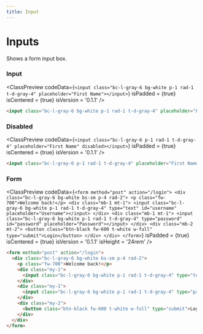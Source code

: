```yaml
---
title: Input
---
```



# Inputs

Shows a form input box.

### Input

<ClassPreview
  codeData={`
    <input class="bc-l-gray-6 bg-white p-1 rad-1 t-d-gray-4" placeholder="First Name"></input>
  `}
  isPadded = {true}
  isCentered = {true}
  isVersion = '0.1.1'
/>

```html
<input class="bc-l-gray-6 bg-white p-1 rad-1 t-d-gray-4" placeholder="First Name"></input>
```

### Disabled

<ClassPreview
  codeData={`
    <input class="bc-l-gray-6 p-1 rad-1 t-d-gray-4" placeholder="First Name" disabled></input>
  `}
  isPadded = {true}
  isCentered = {true}
  isVersion = '0.1.1'
/>

```html
<input class="bc-l-gray-6 p-1 rad-1 t-d-gray-4" placeholder="First Name" disabled></input>
```

### Form

<ClassPreview
  codeData={`
    <form method="post" action="/login">
      <div class="bc-l-gray-6 bg-white bs-sm p-4 rad-2">
        <p class="fw-700">Welcome back!</p>
        <div class="mb-1 mt-1">
          <input class="bc-l-gray-6 bg-white p-1 rad-1 t-d-gray-4" type="text" id="username" placeholder="Username"></input>
        </div>
        <div class="mb-1 mt-1">
          <input class="bc-l-gray-6 bg-white p-1 rad-1 t-d-gray-4" type="password" id="password" placeholder="Password"></input>
        </div>
        <div class="mb-2 mt-2">
          <button class="btn-black fw-600 t-white w-full" type="submit">Login</button>
        </div>
      </div>
    </form>
  `}
  isPadded = {true}
  isCentered = {true}
  isVersion = '0.1.1'
  isHeight = '24rem'
/>

```html
<form method="post" action="/login">
  <div class="bc-l-gray-6 bg-white bs-sm p-4 rad-2">
    <p class="fw-700">Welcome back!</p>
    <div class="my-1">
      <input class="bc-l-gray-6 bg-white p-1 rad-1 t-d-gray-4" type="text" id="username" placeholder="Username"></input>
    </div>
    <div class="my-1">
      <input class="bc-l-gray-6 bg-white p-1 rad-1 t-d-gray-4" type="password" id="password" placeholder="Password"></input>
    </div>
    <div class="my-2">
      <button class="btn-black fw-600 t-white w-full" type="submit">Login</button>
    </div>
  </div>
</form>
```